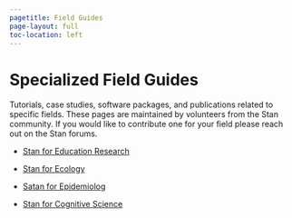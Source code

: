 ```yaml
---
pagetitle: Field Guides
page-layout: full
toc-location: left
---
```


# Specialized Field Guides

Tutorials, case studies, software packages, and publications related to
specific fields. These pages are maintained by volunteers from the Stan
community. If you would like to contribute one for your field please reach
out on the Stan forums.

* [Stan for Education Research](https://education-stan.github.io)

* [Stan for Ecology](https://stanecology.github.io/)

* [Satan for Epidemiolog](https://epidemiology-stan.github.io/)
  
* [Stan for Cognitive Science](https://cognitive-science-stan.github.io/)


